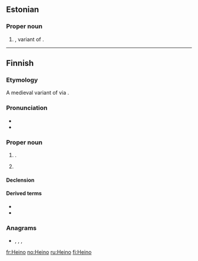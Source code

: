 ==Estonian==

===Proper noun===
{{head|et|proper noun}}

# {{given name|male|lang=et}}, variant of {{m|et|Hendrik||[[Henry]]}}.

----

==Finnish==

===Etymology===
A medieval variant of {{m|fi|Henrik||[[Henry]]}} via {{etyl|gml|fi}}.

===Pronunciation===
* {{IPA|/ˈheino/|lang=fi}}
* {{hyphenation|Hei|no|lang=fi}}

===Proper noun===
{{fi-proper noun}}

# {{given name|male|lang=fi}}.
# {{surname|patronymic|from=given names|lang=fi}}

====Declension====
{{fi-decl-valo|Hein|||o|a}}

====Derived terms====
* {{l|fi|Heinola}}
* {{l|fi|Heinonen}}

===Anagrams===
* {{l|fi|hieno}}, {{l|fi|hioen}}, {{l|fi|hione}}, {{l|fi|oheni}}

[[fr:Heino]]
[[no:Heino]]
[[ru:Heino]]
[[fi:Heino]]